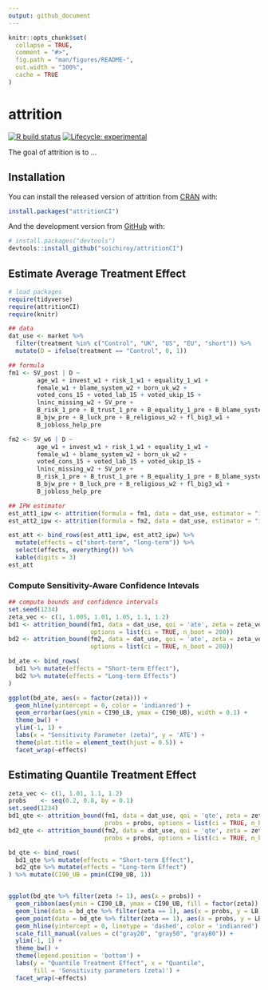 ```yaml
---
output: github_document
---
```


<!-- README.md is generated from README.Rmd. Please edit that file -->

```r
knitr::opts_chunk$set(
  collapse = TRUE,
  comment = "#>",
  fig.path = "man/figures/README-",
  out.width = "100%",
  cache = TRUE
)
```

# attrition

<!-- badges: start -->
[![R build status](https://github.com/soichiroy/attrition/workflows/R-CMD-check/badge.svg)](https://github.com/soichiroy/attrition/actions)
[![Lifecycle: experimental](https://img.shields.io/badge/lifecycle-experimental-orange.svg)](https://www.tidyverse.org/lifecycle/#experimental)
<!-- badges: end -->

The goal of attrition is to ...

## Installation

You can install the released version of attrition from [CRAN](https://CRAN.R-project.org) with:

``` r
install.packages("attritionCI")
```

And the development version from [GitHub](https://github.com/) with:

``` r
# install.packages("devtools")
devtools::install_github("soichiroy/attritionCI")
```

## Estimate Average Treatment Effect

```r
# load packages
require(tidyverse)
require(attritionCI)
require(knitr)
```


```r
## data
dat_use <- market %>%
  filter(treatment %in% c("Control", "UK", "US", "EU", "short")) %>%
  mutate(D = ifelse(treatment == "Control", 0, 1))

## formula
fm1 <- SV_post | D ~
        age_w1 + invest_w1 + risk_1_w1 + equality_1_w1 +
        female_w1 + blame_system_w2 + born_uk_w2 +
        voted_cons_15 + voted_lab_15 + voted_ukip_15 +
        lninc_missing_w2 + SV_pre +
        B_risk_1_pre + B_trust_1_pre + B_equality_1_pre + B_blame_system_pre +
        B_bjw_pre + B_luck_pre + B_religious_w2 + fl_big3_w1 +
        B_jobloss_help_pre

fm2 <- SV_w6 | D ~
        age_w1 + invest_w1 + risk_1_w1 + equality_1_w1 +
        female_w1 + blame_system_w2 + born_uk_w2 +
        voted_cons_15 + voted_lab_15 + voted_ukip_15 +
        lninc_missing_w2 + SV_pre +
        B_risk_1_pre + B_trust_1_pre + B_equality_1_pre + B_blame_system_pre +
        B_bjw_pre + B_luck_pre + B_religious_w2 + fl_big3_w1 +
        B_jobloss_help_pre
```

```r
## IPW estimator
est_att1_ipw <- attrition(formula = fm1, data = dat_use, estimator = "ipw")
est_att2_ipw <- attrition(formula = fm2, data = dat_use, estimator = "ipw")
```


```r
est_att <- bind_rows(est_att1_ipw, est_att2_ipw) %>%
  mutate(effects = c("short-term", "long-term")) %>%
  select(effects, everything()) %>%
  kable(digits = 3)
est_att
```

### Compute Sensitivity-Aware Confidence Intevals


```r
## compute bounds and confidence intervals
set.seed(1234)
zeta_vec <- c(1, 1.005, 1.01, 1.05, 1.1, 1.2)
bd1 <- attrition_bound(fm1, data = dat_use, qoi = 'ate', zeta = zeta_vec,
                       options = list(ci = TRUE, n_boot = 200))
bd2 <- attrition_bound(fm2, data = dat_use, qoi = 'ate', zeta = zeta_vec,
                       options = list(ci = TRUE, n_boot = 200))
```

```r
bd_ate <- bind_rows(
  bd1 %>% mutate(effects = "Short-term Effect"),
  bd2 %>% mutate(effects = "Long-term Effects")
)

ggplot(bd_ate, aes(x = factor(zeta))) +
  geom_hline(yintercept = 0, color = 'indianred') +
  geom_errorbar(aes(ymin = CI90_LB, ymax = CI90_UB), width = 0.1) +
  theme_bw() +
  ylim(-1, 1) +
  labs(x = "Sensitivity Parameter (zeta)", y = 'ATE') +
  theme(plot.title = element_text(hjust = 0.5)) +
  facet_wrap(~effects)
```


## Estimating Quantile Treatment Effect


```r
zeta_vec <- c(1, 1.01, 1.1, 1.2)
probs    <- seq(0.2, 0.8, by = 0.1)
set.seed(1234)
bd1_qte <- attrition_bound(fm1, data = dat_use, qoi = 'qte', zeta = zeta_vec,
                           probs = probs, options = list(ci = TRUE, n_boot = 250))
bd2_qte <- attrition_bound(fm2, data = dat_use, qoi = 'qte', zeta = zeta_vec,
                           probs = probs, options = list(ci = TRUE, n_boot = 250))
```



```r
bd_qte <- bind_rows(
  bd1_qte %>% mutate(effects = "Short-term Effect"),
  bd2_qte %>% mutate(effects = "Long-term Effect")
) %>% mutate(CI90_UB = pmin(CI90_UB, 1))


ggplot(bd_qte %>% filter(zeta != 1), aes(x = probs)) +
  geom_ribbon(aes(ymin = CI90_LB, ymax = CI90_UB, fill = factor(zeta)), alpha = 0.5) +
  geom_line(data = bd_qte %>% filter(zeta == 1), aes(x = probs, y = LB)) +
  geom_point(data = bd_qte %>% filter(zeta == 1), aes(x = probs, y = LB)) +
  geom_hline(yintercept = 0, linetype = 'dashed', color = 'indianred') +
  scale_fill_manual(values = c("gray20", "gray50", "gray80")) +
  ylim(-1, 1) +
  theme_bw() +
  theme(legend.position = 'bottom') +
  labs(y = "Quantile Treatment Effect", x = "Quantile",
       fill = 'Sensitivity parameters (zeta)') +
  facet_wrap(~effects)

```
